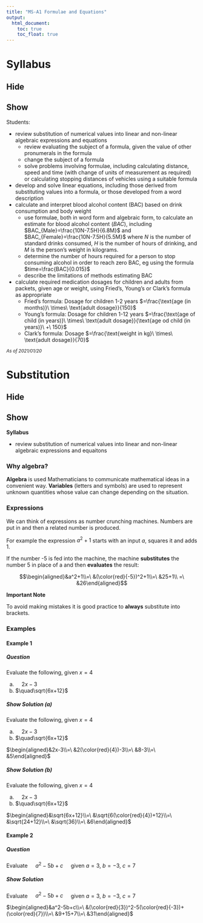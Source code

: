 ```yaml
---
title: "MS-A1 Formulae and Equations"
output:
  html_document:
    toc: true
    toc_float: true
---
```


# Syllabus [![](open.svg){width=16}](https://syllabus.nesa.nsw.edu.au/assets/mathematics_standard/mathematics-standard-stage-6-syllabus-2017.pdf){target="blank"} {.tabset .tabset-fade .tabset-pills}

## Hide

## Show

::: {.syllabus}

Students:

* review substitution of numerical values into linear and non-linear algebraic expressions and equations
  + review evaluating the subject of a formula, given the value of other pronumerals in the formula
  + change the subject of a formula
  + solve problems involving formulae, including calculating distance, speed and time (with change of units of measurement as required) or calculating stopping distances of vehicles using a suitable formula
* develop and solve linear equations, including those derived from substituting values into a formula, or those developed from a word description
* calculate and interpret blood alcohol content (BAC) based on drink consumption and body weight
  + use formulae, both in word form and algebraic form, to calculate an estimate for blood alcohol content $(BAC)$, including $BAC_{Male}=\frac{10N-7.5H}{6.8M}$ and $BAC_{Female}=\frac{10N-7.5H}{5.5M}$ where $N$ is the number of standard drinks consumed, $H$ is the number of hours of drinking, and $M$ is the person's weight in kilograms.
  + determine the number of hours required for a person to stop consuming alcohol in order to reach zero BAC, eg using the formula $time=\frac{BAC}{0.015}$
  + describe the limitations of methods estimating BAC
* calculate required medication dosages for children and adults from packets, given age or weight, using Fried’s, Young’s or Clark’s formula as appropriate
  + Fried's formula: Dosage for children 1-2 years $=\frac{\text{age (in months)}\ \times\ \text{adult dosage}}{150}$
  + Young's formula: Dosage for children 1-12 years $=\frac{\text{age of child (in years)}\ \times\ \text{adult dosage}}{\text{age od child (in years)}\ +\ 150}$
  + Clark's formula: Dosage $=\frac{\text{weight in kg}\ \times\ \text{adult dosage}}{70}$

<div align="right"><i><small>As of 2021/01/20</small></i></div>
:::

# Substitution [![](pres.svg){width=16}](https://claytonpollard.github.io/stage6_standard_presentations/MS-A1/a_substitution.pdf){target="blank"} {.tabset .tabset-fade .tabset-pills}

## Hide

## Show 

::: {.syllabus}

**Syllabus**

* review substitution of numerical values into linear and non-linear algebraic expressions and equaitons

:::

### Why algebra?

**Algebra** is used Mathematicians to communicate mathematical ideas in a convenient way. **Variables** (letters and symbols) are used to represent unknown quantities whose value can change depending on the situation.

### Expressions

We can think of expressions as number crunching machines. Numbers are put in and then a related number is produced.

For example the expression $a^2+1$ starts with an input $a$, squares it and adds 1.

If the number -5 is fed into the machine, the machine **substitutes** the number 5 in place of a and then **evaluates** the result:

$$\begin{aligned}&a^2+1\\=\ &(\color{red}{-5})^2+1\\=\ &25+1\\ =\ &26\end{aligned}$$

::: {.important}

**Important Note**

To avoid making mistakes it is good practice to **always** substitute into brackets.

:::

### Examples {.tabset .tabset-fade .tabset-pills}

#### Example 1 {.tabset .tabset-fade .tabset-pills}

##### Question

::: {.example}

Evaluate the following, given $x=4$

a) $\quad2x-3$
b) $\quad\sqrt{6x+12}$

:::

##### Show Solution (a)

Evaluate the following, given $x=4$

a) $\quad2x-3$
b) $\quad\sqrt{6x+12}$

::: {.solution}

$\begin{aligned}&2x-3\\=\ &2(\color{red}{4})-3\\=\ &8-3\\=\ &5\end{aligned}$

:::

##### Show Solution (b)

Evaluate the following, given $x=4$

a) $\quad2x-3$
b) $\quad\sqrt{6x+12}$

::: {.solution}

$\begin{aligned}&\sqrt{6x+12}\\=\ &\sqrt{6(\color{red}{4})+12}\\=\ &\sqrt{24+12}\\=\ &\sqrt{36}\\=\ &6\end{aligned}$

:::

#### Example 2 {.tabset .tabset-fade .tabset-pills}

##### Question

::: {.example}

Evaluate $\quad a^2-5b+c\quad$ given $a=3$, $b=-3$, $c=7$

:::

##### Show Solution

Evaluate $\quad a^2-5b+c\quad$ given $a=3$, $b=-3$, $c=7$

::: {.solution}

$\begin{aligned}&a^2-5b+c\\=\ &(\color{red}{3})^2-5(\color{red}{-3})+(\color{red}{7})\\=\ &9+15+7\\=\ &31\end{aligned}$

:::